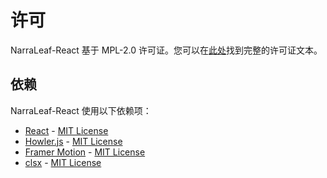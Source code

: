 # 许可

NarraLeaf-React 基于 MPL-2.0 许可证。您可以在[此处](https://github.com/NarraLeaf/narraleaf-react/blob/master/LICENSE)找到完整的许可证文本。

## 依赖

NarraLeaf-React 使用以下依赖项：

- [React](https://github.com/facebook/react) - [MIT License](https://github.com/facebook/react/blob/main/LICENSE)
- [Howler.js](https://github.com/goldfire/howler.js) - [MIT License](https://github.com/goldfire/howler.js/blob/master/LICENSE.md)
- [Framer Motion](https://github.com/framer/motion) - [MIT License](https://github.com/framer/motion/blob/main/LICENSE.md)
- [clsx](https://github.com/lukeed/clsx) - [MIT License](https://github.com/lukeed/clsx/blob/master/license)

